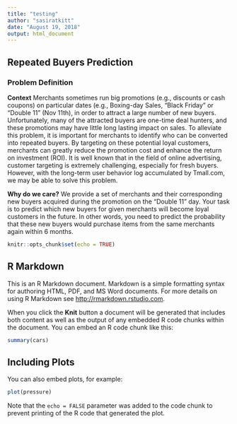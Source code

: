 ```yaml
---
title: "testing"
author: "sasiratkitt"
date: "August 19, 2018"
output: html_document
---
```


## Repeated Buyers Prediction

### Problem Definition

**Context** Merchants sometimes run big promotions (e.g., discounts or cash coupons) on particular dates (e.g., Boxing-day Sales, "Black Friday" or "Double 11" (Nov 11th), in order to attract a large number of new buyers. Unfortunately, many of the attracted buyers are one-time deal hunters, and these promotions may have little long lasting impact on sales. To alleviate this problem, it is important for merchants to identify who can be converted into repeated buyers. By targeting on these potential loyal customers, merchants can greatly reduce the promotion cost and enhance the return on investment (ROI). It is well known that in the field of online advertising, customer targeting is extremely challenging, especially for fresh buyers. However, with the long-term user behavior log accumulated by Tmall.com, we may be able to solve this problem.

**Why do we care?** We provide a set of merchants and their corresponding new buyers acquired during the promotion on the "Double 11" day. Your task is to predict which new buyers for given merchants will become loyal customers in the future. In other words, you need to predict the probability that these new buyers would purchase items from the same merchants again within 6 months.

```r
knitr::opts_chunk$set(echo = TRUE)
```

## R Markdown

This is an R Markdown document. Markdown is a simple formatting syntax for authoring HTML, PDF, and MS Word documents. For more details on using R Markdown see <http://rmarkdown.rstudio.com>.

When you click the **Knit** button a document will be generated that includes both content as well as the output of any embedded R code chunks within the document. You can embed an R code chunk like this:

```r
summary(cars)
```

## Including Plots

You can also embed plots, for example:

```r
plot(pressure)
```

Note that the `echo = FALSE` parameter was added to the code chunk to prevent printing of the R code that generated the plot.
